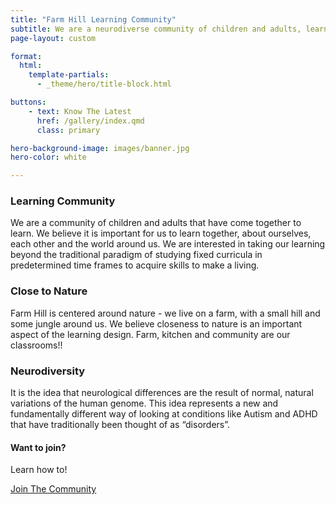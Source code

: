 ```yaml
---
title: "Farm Hill Learning Community"
subtitle: We are a neurodiverse community of children and adults, learning together in a close to nature setting.
page-layout: custom

format:
  html:
    template-partials:
      - _theme/hero/title-block.html

buttons:
    - text: Know The Latest
      href: /gallery/index.qmd
      class: primary

hero-background-image: images/banner.jpg
hero-color: white

---
```


::: {.container}

::: {.grid}

::: {.g-col-12 .g-col-md-4}
### Learning Community

We are a community of children and adults that have come together to learn. We believe it is important for us to learn together, about ourselves, each other and the world around us. We are interested in taking our learning beyond the traditional paradigm of studying fixed curricula in predetermined time frames to acquire skills to make a living.
:::

::: {.g-col-12 .g-col-md-4}
### Close to Nature

Farm Hill is centered around nature - we live on a farm, with a small hill and some jungle around us. We believe closeness to nature is an important aspect of the learning design. Farm, kitchen and community are our classrooms!!
:::


::: {.g-col-12 .g-col-md-4}
### Neurodiversity

It is the idea that neurological differences are the result of normal, natural variations of the human genome. This idea represents a new and fundamentally different way of looking at conditions like Autism and ADHD that have traditionally been thought of as "disorders".
:::

:::


::: {.page-cta}

#### Want to join?

Learn how to!

<a href="join-us/index.qmd" class="btn btn-primary">Join The Community</a>

:::


:::